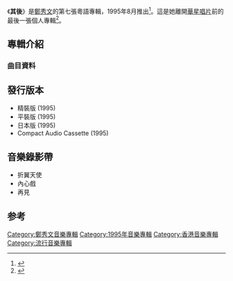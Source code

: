 {{Infobox album
| name       = 其後
| type       = [[專輯|專輯]]
| artist     = [[鄭秀文|鄭秀文]]
| cover      = 
| released   = 1995年8月
| recorded   = 1995年5月
| length     = 
| genre      = [[粵語流行音樂|粵語流行音樂]]
| label      = [[華星唱片|華星唱片]]
| producer   = [[江港生|江港生]]、[[陳德建|陳德建]]　
<!-- 未知參數 | number     = 10 -->
| reviews    = 
| prev_title = [[Sammi_(鄭秀文1994年專輯)|Sammi]]
| prev_year  = 1994 <!-- 12月20日 -->
| next_title = [[是時候新舊對照18首|是時候新舊對照18首]]
| next_year  = 1995
<!-- 未知參數 | last_album = <br>（年） -->
<!-- 未知參數 | next_album = <br>（年） -->
}}
《'''其後'''》是[[鄭秀文|鄭秀文]]的第七張粵語專輯，1995年8月推出<ref>{{Cite book|title=吉他直通车 2|url=https://archive.org/details/jitazhitongcheb0002unse|last=刘天礼编配|first=|publisher=北京：蓝天出版社|year=2002年6月|isbn=7-80158-221-7|location=|pages=[https://archive.org/details/jitazhitongcheb0002unse/page/108 108]-109}}</ref>。這是她離開[[華星唱片|華星唱片]]前的最後一張個人專輯<ref>{{Cite book|title=骨感天郑秀文|last=龙翔编著|first=|publisher=北京：新华出版社|year=2007年1月|isbn=7-5011-7791-0|location=|pages=26}}</ref>。

==專輯介紹==
===曲目資料===
{{Tracklist/common
| collapsed = 
| headline = 
| font_size = 
| total_length = 

| all_writing = 
| all_music = 
| all_lyrics = 
| all_arranger = 
| all_producer = 江港生、[[陳德建|陳德建]]
| an = except

| extra_column = 

| title1 = 折翼天使
| note1 = 監製：[[江志仁|C.Y. Kong]]
| longnote1 = '''第一主打'''
| music1 = C.Y. Kong
| lyrics1 = [[張美賢|張美賢]]
| arranger1 = C.Y. Kong
| producer1 = 
| extra1 = 
| length1 = 

| title2 = 傷心之旅
| note2 = 
| longnote2 = 
| music2 = Carmella、Yvon Mounier、Murray Burns、Kevin S
| lyrics2 = 張美賢
| arranger2 = [[陳澤忠|陳澤忠]]
| extra2 = 
| length2 = 

| title3 = 內心戲
| note3 = 
| longnote3 = '''第二主打'''
| music3 = [[倫永亮|倫永亮]]、陳澤忠
| lyrics3 = [[林夕|林夕]]
| arranger3 = 倫永亮、陳澤忠
| extra3 = 
| length3 = 

| title4 = 願意不願意
| note4 = 
| longnote4 = 改編自Maurice Ravel的歌曲《Boléro》
| music4 = Maurice Ravel
| lyrics4 = [[黃霑|黃霑]]
| arranger4 = [[譚國政|譚國政]]
| extra4 = 
| length4 = 

| title5 = I'd Never Let U Go
| note5 = 
| longnote5 = 
| music5 = [[陳錦輝|陳錦輝]]
| lyrics5 = [[康妮|康妮]]
| arranger5 = 陳錦輝
| extra5 = 
| length5 = 

| title6 = 獨個在傷感的角落
| note6 = 
| longnote6 = 改編自[[和久井映見|和久井映見]]的歌曲《マイ・ラヴ》
| music6 = [[龜井登志夫|龜井登志夫]]、[[康珍化|康珍化]]
| lyrics6 = [[李敏（香港）|李敏]]
| arranger6 = [[江港生|江港生]]、[[黃志翔|黃志翔]]
| extra6 = 
| length6 = 

| title7 = 一見心醉
| note7 = 
| longnote7 = 
| music7 = Ichara Masahi
| lyrics7 = 張美賢
| arranger7 = [[張兆鴻|張兆鴻]]
| extra7 = 
| length7 = 

| title8 = 愛的極品
| note8 = 
| longnote8 = 
| music8 = C.Y. Kong
| lyrics8 = 李敏
| arranger8 = C.Y. Kong
| extra8 = 
| length8 = 

| title9 = 女人不再幼稚
| note9 = 
| longnote9 = 改編自[[田村直美|田村直美]]的歌曲《永遠の一秒》
| music9 = [[田村直美|田村直美]]、[[石川寬門|石川寬門]]
| lyrics9 = 李敏
| arranger9 = 江港生
| extra9 = 
| length9 = 

| title10 = 再見
| note10 = 
| longnote10 = 
| music10 = 菊地圭長
| lyrics10 = 李敏
| arranger10 = 江港生、黃志翔
| extra10 = 
| length10 = 
}}

==發行版本==
*精裝版 (1995)
*平裝版 (1995)
*日本版 (1995)
*Compact Audio Cassette (1995)

==音樂錄影帶==
*折翼天使
*內心戲
*再見

<!-- ==製作團隊== -->

==参考==
{{reflist}}

{{鄭秀文}}

[[Category:鄭秀文音樂專輯|Category:鄭秀文音樂專輯]]
[[Category:1995年音樂專輯|Category:1995年音樂專輯]]
[[Category:香港音樂專輯|Category:香港音樂專輯]]
[[Category:流行音樂專輯|Category:流行音樂專輯]]